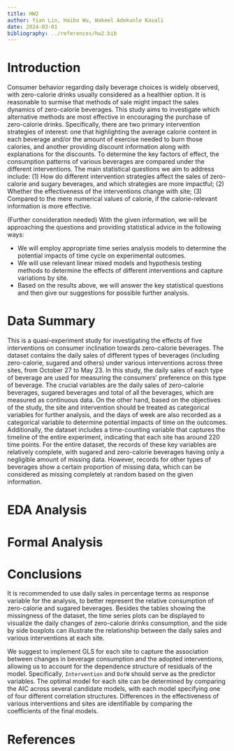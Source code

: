 ```yaml
---
title: HW2
author: Yian Lin, Haibo Wu, Wakeel Adekunle Kasali
date: 2024-03-01
bibliography: ../references/hw2.bib
---
```


# Introduction
Consumer behavior regarding daily beverage choices is widely observed, with zero-calorie drinks usually considered as a healthier option. It is reasonable to surmise that methods of sale might impact the sales dynamics of zero-calorie beverages. This study aims to investigate which alternative methods are most effective in encouraging the purchase of zero-calorie drinks. Specifically, there are two primary intervention strategies of interest: one that highlighting the average calorie content in each beverage and/or the amount of exercise needed to burn those calories, and another providing discount information along with explanations for the discounts. To determine the key factors of effect, the consumption patterns of various beverages are compared under the different interventions. The main statistical questions we aim to address include: (1) How do different intervention strategies affect the sales of zero-calorie and sugary beverages, and which strategies are more impactful;
 (2) Whether the effectiveness of the interventions change with site; (3) Compared to the mere numerical values of calorie, if the calorie-relevant information is more effective.
 
 (Further consideration needed) With the given information, we will be approaching the questions and providing  statistical advice in the following ways:
  
 *  We will employ appropriate time series analysis models to determine the potential impacts of time cycle on experimental outcomes.
 *  We will use relevant linear mixed models and hypothesis testing methods to determine the effects of different interventions and capture variations by site.
 *  Based on the results above, we will answer the key statistical questions and then give our suggestions for possible  further analysis.


# Data Summary
This is a quasi-experiment study for investigating the effects of five interventions  on consumer inclination towards zero-calorie beverages. The dataset contains the daily sales of different types of beverages (including zero-calorie, sugared and others) under various interventions across three sites, from October 27 to May 23. In this study, the daily sales of each type of beverage are used for measuring the consumers' preference on this type of beverage. The crucial variables are the daily sales of zero-calorie beverages, sugared beverages and total of all the beverages, which are measured as continuous data. On the other hand, based on the objectives of the study, the site and intervention should be treated as categorical variables for further analysis, and the days of week are also recorded as a categorical variable to determine potential impacts of time on the outcomes. Additionally, the dataset includes a time-counting variable that captures the timeline of the entire experiment, indicating that each site has around 220 time points. For the entire dataset, the records of these key variables are relatively complete, with sugared and zero-calorie beverages having only a negligible amount of missing data. However, records for other types of beverages show a certain proportion of missing data, which can be considered as missing completely at random based on the given information. 
 
# EDA Analysis


# Formal Analysis


# Conclusions
It is recommended to use daily sales in percentage terms as response variable for the analysis, to better represent the relative consumption of zero-calorie and sugared beverages. Besides the tables showing the missingness of the dataset, the time series plots can be displayed to visualize the daily changes of zero-calorie drinks consumption, and the side by side boxplots can illustrate the relationship between the daily sales and various interventions at each site. 

We suggest to implement GLS for each site to capture the association between changes in beverage consumption and the adopted interventions, allowing us to account for the dependence structure of residuals of the model.  Specifically, `Intervention` and `DofW` should serve as the predictor variables. The optimal model for each site can be determined by comparing the AIC across several candidate models, with each model specifying one of four different correlation structures. Differences in the effectiveness of various interventions and sites are identifiable by comparing the coefficients of the final models. 

\newpage
# References


